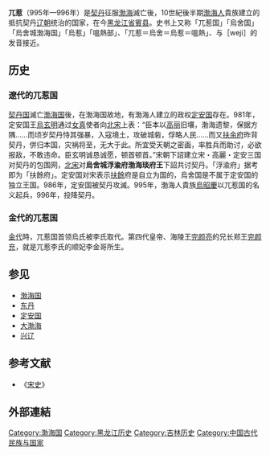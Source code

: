 {{中国东北历史}}

'''兀惹'''（995年—996年）是[[契丹|契丹]]征服[[渤海国|渤海]]滅亡後，10世紀後半期[[渤海人|渤海人]]貴族建立的抵抗契丹[[辽朝|辽朝]]统治的国家，在今[[黑龙江省|黑龙江省]][[賓县|賓县]]。史书上又称「兀惹国」「烏舍国」「烏舍城渤海国」「烏惹」「嗢熱部」、「兀惹＝烏舍＝烏惹＝嗢熱」、与［weji］的发音接近。

== 历史 ==
=== 遼代的兀惹国 ===

[[辽朝|契丹国]]滅亡[[渤海国|渤海国]]後，在渤海国故地，有渤海人建立的政权[[定安国|定安国]]存在。981年，定安国王[[乌玄明|烏玄明]]通过[[女真|女真]]使者向[[北宋|北宋]]上表：“臣本以[[高麗|高丽]]旧壤，渤海遗黎，保据方隅……而顷岁契丹恃其强暴，入寇境土，攻破城砦，俘略人民……而又[[扶餘府|扶余府]]昨背契丹，併归本国，灾祸将至，无大于此。所宜受天朝之密画，率胜兵而助讨，必欲报敌，不敢违命。臣玄明诚恳诚愿，顿首顿首。”宋朝下詔建立宋・高麗・定安三国对契丹的包围网，[[北宋|北宋]]对'''烏舍城浮渝府渤海琰府王'''下詔共讨契丹。「浮渝府」据考即为「扶餘府」。定安国对宋表示[[扶餘|扶餘]]府是自立为国的，烏舍国是不属于定安国的独立王国。986年，定安国被契丹攻滅。995年，渤海人貴族[[烏昭慶|烏昭慶]]以兀惹国的名义起兵，996年，投降契丹。

=== 金代的兀惹国 ===

[[金代|金代]]時，兀惹国首领烏氏被李氏取代。第四代皇帝、海陵王[[完颜亮|完颜亮]]的兄长郑王[[完颜充|完颜充]]，就是兀惹李氏的顺妃李金哥所生。

== 参见 ==

* [[渤海国|渤海国]]
* [[东丹|东丹]]
* [[定安国|定安国]]
* [[大渤海|大渤海]]
* [[兴辽|兴辽]]

==参考文献==
*《[[宋史|宋史]]》

==外部連結==
{{Wikisource further reading}}
{{history-stub}}

[[Category:渤海国|Category:渤海国]]
[[Category:黑龙江历史|Category:黑龙江历史]]
[[Category:吉林历史|Category:吉林历史]]
[[Category:中国古代民族与国家|Category:中国古代民族与国家]]
